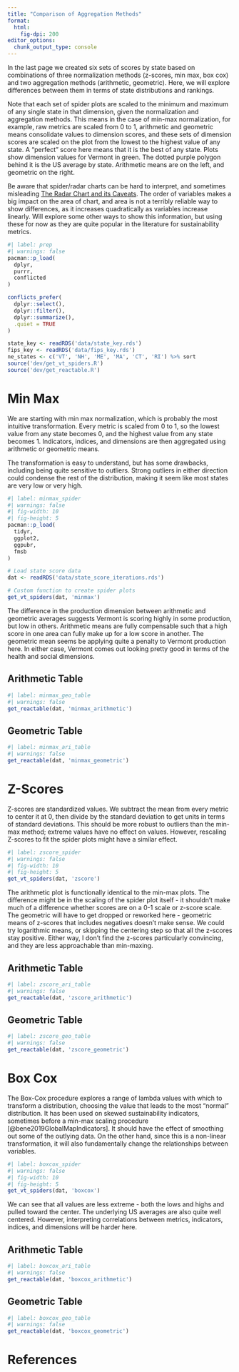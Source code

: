 ```yaml
---
title: "Comparison of Aggregation Methods"
format:
  html:
    fig-dpi: 200
editor_options: 
  chunk_output_type: console
---
```


In the last page we created six sets of scores by state based on combinations of three normalization methods (z-scores, min max, box cox) and two aggregation methods (arithmetic, geometric). Here, we will explore differences between them in terms of state distributions and rankings.

Note that each set of spider plots are scaled to the minimum and maximum of any single state in that dimension, given the normalization and aggregation methods. This means in the case of min-max normalization, for example, raw metrics are scaled from 0 to 1, arithmetic and geometric means consolidate values to dimension scores, and these sets of dimension scores are scaled on the plot from the lowest to the highest value of any state. A "perfect" score here means that it is the best of any state. Plots show dimension values for Vermont in green. The dotted purple polygon behind it is the US average by state. Arithmetic means are on the left, and geometric on the right.

Be aware that spider/radar charts can be hard to interpret, and sometimes misleading [The Radar Chart and its Caveats](https://www.data-to-viz.com/caveat/spider.html). The order of variables makes a big impact on the area of chart, and area is not a terribly reliable way to show differences, as it increases quadratically as variables increase linearly. Will explore some other ways to show this information, but using these for now as they are quite popular in the literature for sustainability metrics.

```r
#| label: prep
#| warnings: false
pacman::p_load(
  dplyr,
  purrr,
  conflicted
)

conflicts_prefer(
  dplyr::select(),
  dplyr::filter(),
  dplyr::summarize(),
  .quiet = TRUE
)

state_key <- readRDS('data/state_key.rds')
fips_key <- readRDS('data/fips_key.rds')
ne_states <- c('VT', 'NH', 'ME', 'MA', 'CT', 'RI') %>% sort
source('dev/get_vt_spiders.R')
source('dev/get_reactable.R')
```

# Min Max

We are starting with min max normalization, which is probably the most intuitive transformation. Every metric is scaled from 0 to 1, so the lowest value from any state becomes 0, and the highest value from any state becomes 1. Indicators, indices, and dimensions are then aggregated using arithmetic or geometric means.

The transformation is easy to understand, but has some drawbacks, including being quite sensitive to outliers. Strong outliers in either direction could condense the rest of the distribution, making it seem like most states are very low or very high.

```r
#| label: minmax_spider
#| warnings: false
#| fig-width: 10
#| fig-height: 5
pacman::p_load(
  tidyr,
  ggplot2,
  ggpubr,
  fmsb
)

# Load state score data
dat <- readRDS('data/state_score_iterations.rds')

# Custom function to create spider plots
get_vt_spiders(dat, 'minmax')
```

The difference in the production dimension between arithmetic and geometric averages suggests Vermont is scoring highly in some production, but low in others. Arithmetic means are fully compensable such that a high score in one area can fully make up for a low score in another. The geometric mean seems be applying quite a penalty to Vermont production here. In either case, Vermont comes out looking pretty good in terms of the health and social dimensions.

## Arithmetic Table

```r
#| label: minmax_geo_table
#| warnings: false
get_reactable(dat, 'minmax_arithmetic')
```

## Geometric Table

```r
#| label: minmax_ari_table
#| warnings: false
get_reactable(dat, 'minmax_geometric')
```

# Z-Scores

Z-scores are standardized values. We subtract the mean from every metric to center it at 0, then divide by the standard deviation to get units in terms of standard deviations. This should be more robust to outliers than the min-max method; extreme values have no effect on values. However, rescaling Z-scores to fit the spider plots might have a similar effect.

```r
#| label: zscore_spider
#| warnings: false
#| fig-width: 10
#| fig-height: 5
get_vt_spiders(dat, 'zscore')
```

The arithmetic plot is functionally identical to the min-max plots. The difference might be in the scaling of the spider plot itself - it shouldn't make much of a difference whether scores are on a 0-1 scale or z-score scale. The geometric will have to get dropped or reworked here - geometric means of z-scores that includes negatives doesn't make sense. We could try logarithmic means, or skipping the centering step so that all the z-scores stay positive. Either way, I don't find the z-scores particularly convincing, and they are less approachable than min-maxing.

## Arithmetic Table

```r
#| label: zscore_ari_table
#| warnings: false
get_reactable(dat, 'zscore_arithmetic')
```

## Geometric Table

```r
#| label: zscore_geo_table
#| warnings: false
get_reactable(dat, 'zscore_geometric')
```

# Box Cox

The Box-Cox procedure explores a range of lambda values with which to transform a distribution, choosing the value that leads to the most "normal" distribution. It has been used on skewed sustainability indicators, sometimes before a min-max scaling procedure [@bene2019GlobalMapIndicators]. It should have the effect of smoothing out some of the outlying data. On the other hand, since this is a non-linear transformation, it will also fundamentally change the relationships between variables.

```r
#| label: boxcox_spider
#| warnings: false
#| fig-width: 10
#| fig-height: 5
get_vt_spiders(dat, 'boxcox')
```

We can see that all values are less extreme - both the lows and highs and pulled toward the center. The underlying US averages are also quite well centered. However, interpreting correlations between metrics, indicators, indices, and dimensions will be harder here.

## Arithmetic Table

```r
#| label: boxcox_ari_table
#| warnings: false
get_reactable(dat, 'boxcox_arithmetic')
```

## Geometric Table

```r
#| label: boxcox_geo_table
#| warnings: false
get_reactable(dat, 'boxcox_geometric')
```

# References
